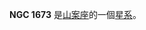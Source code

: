 {{NGCInfoBox|NGCID=NGC 1673|發現者=約翰·弗里德里希·威廉·赫歇爾|發現日期=1834年12月-日|其他編號=ESO 55-SC34|曆元=J2000.0|赤經=4時42分39.7秒
|赤緯=-69°49'17"|星座=山案座|星體=星系|星等=14.1|表面亮度=|藍等=14.5}}

'''NGC 1673''' 是[[山案座|山案座]]的一個[[星系|星系]]。

{{NGCReference|1673}}